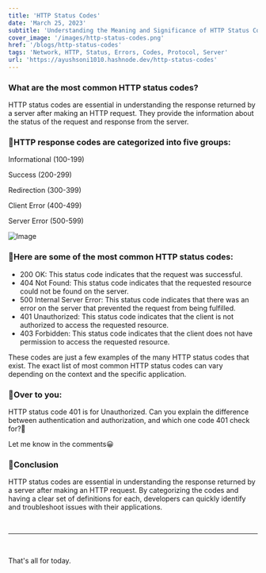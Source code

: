 ```yaml
---
title: 'HTTP Status Codes'
date: 'March 25, 2023'
subtitle: 'Understanding the Meaning and Significance of HTTP Status Codes'
cover_image: '/images/http-status-codes.png'
href: '/blogs/http-status-codes'
tags: 'Network, HTTP, Status, Errors, Codes, Protocol, Server'
url: 'https://ayushsoni1010.hashnode.dev/http-status-codes'
---
```


### **What are the most common HTTP status codes?**

HTTP status codes are essential in understanding the response returned by a server after making an HTTP request. They provide the information about the status of the request and response from the server.

### 🎯HTTP response codes are categorized into five groups:

Informational (100-199)

Success (200-299)

Redirection (300-399)

Client Error (400-499)

Server Error (500-599)

![Image](https://dev-to-uploads.s3.amazonaws.com/uploads/articles/ewwmocekdo8mme6dbi2a.png)

### 🎯Here are some of the most common HTTP status codes:

- 200 OK: This status code indicates that the request was successful.
- 404 Not Found: This status code indicates that the requested resource could not be found on the server.
- 500 Internal Server Error: This status code indicates that there was an error on the server that prevented the request from being fulfilled.
- 401 Unauthorized: This status code indicates that the client is not authorized to access the requested resource.
- 403 Forbidden: This status code indicates that the client does not have permission to access the requested resource.

These codes are just a few examples of the many HTTP status codes that exist. The exact list of most common HTTP status codes can vary depending on the context and the specific application.

### 🤔**Over to you:**

HTTP status code 401 is for Unauthorized. Can you explain the difference between authentication and authorization, and which one code 401 check for?👀

Let me know in the comments😀

### 🎯**Conclusion**

HTTP status codes are essential in understanding the response returned by a server after making an HTTP request. By categorizing the codes and having a clear set of definitions for each, developers can quickly identify and troubleshoot issues with their applications.

&nbsp;
&nbsp;

---

&nbsp;
&nbsp;

That's all for today.
